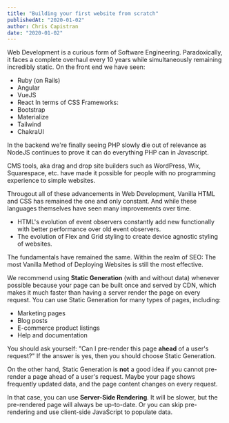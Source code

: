 ```yaml
---
title: "Building your first website from scratch"
publishedAt: "2020-01-02"
author: Chris Capistran
date: "2020-01-02"
---
```


Web Development is a curious form of Software Engineering. Paradoxically, it faces a complete overhaul every 10 years while
simultaneously remaining incredibly static.
On the front end we have seen:

- Ruby (on Rails)
- Angular
- VueJS
- React
  In terms of CSS Frameworks:
- Bootstrap
- Materialize
- Tailwind
- ChakraUI

In the backend we're finally seeing PHP slowly die out of relevance as NodeJS continues to prove it can do everything PHP can in Javascript.

CMS tools, aka drag and drop site builders such as WordPress, Wix, Squarespace, etc. have made it possible for people with no programming experience
to simple websites.

Througout all of these advancements in Web Development, Vanilla HTML and CSS has remained the one and only constant. And while these languages themselves
have seen many improvements over time.

- HTML's evolution of event observers constantly add new functionally with better performance over old event observers.
- The evolution of Flex and Grid styling to create device agnostic styling of websites.

The fundamentals have remained the same. Within the realm of SEO: The most Vanilla Method of Deploying Websites is still the most effective.

We recommend using **Static Generation** (with and without data) whenever possible because your page can be built once and served by CDN, which makes it much faster than having a server render the page on every request.
You can use Static Generation for many types of pages, including:

- Marketing pages
- Blog posts
- E-commerce product listings
- Help and documentation

You should ask yourself: "Can I pre-render this page **ahead** of a user's request?" If the answer is yes, then you should choose Static Generation.

On the other hand, Static Generation is **not** a good idea if you cannot pre-render a page ahead of a user's request. Maybe your page shows frequently updated data, and the page content changes on every request.

In that case, you can use **Server-Side Rendering**. It will be slower, but the pre-rendered page will always be up-to-date. Or you can skip pre-rendering and use client-side JavaScript to populate data.
